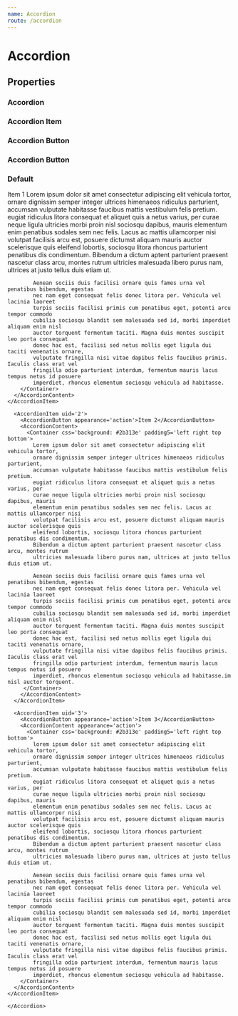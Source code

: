 ---
name: Accordion
route: /accordion
---



# Accordion

## Properties

### Accordion

<Props of={Accordion} />

### Accordion Item

<Props of={AccordionItem} />

### Accordion Button

<Props of={AccordionButton} />

### Accordion Button

<Props of={AccordionButton} />

### Default

<Playground>
  <ThemeProvider>
    <Accordion active='1'>
      <AccordionItem uid='1'>
        <AccordionButton appearance='action'>Item 1</AccordionButton>
        <AccordionContent>
          <Container css='background: #2b313e' padding5='left right top bottom'>
            Lorem ipsum dolor sit amet consectetur adipiscing elit vehicula tortor, 
            ornare dignissim semper integer ultrices himenaeos ridiculus parturient, 
            accumsan vulputate habitasse faucibus mattis vestibulum felis pretium. 
            eugiat ridiculus litora consequat et aliquet quis a netus varius, per 
            curae neque ligula ultricies morbi proin nisl sociosqu dapibus, mauris 
            elementum enim penatibus sodales sem nec felis. Lacus ac mattis ullamcorper nisi 
            volutpat facilisis arcu est, posuere dictumst aliquam mauris auctor scelerisque quis 
            eleifend lobortis, sociosqu litora rhoncus parturient penatibus dis condimentum. 
            Bibendum a dictum aptent parturient praesent nascetur class arcu, montes rutrum 
            ultricies malesuada libero purus nam, ultrices at justo tellus duis etiam ut.

            Aenean sociis duis facilisi ornare quis fames urna vel penatibus bibendum, egestas
            nec nam eget consequat felis donec litora per. Vehicula vel lacinia laoreet
            turpis sociis facilisi primis cum penatibus eget, potenti arcu tempor commodo
            cubilia sociosqu blandit sem malesuada sed id, morbi imperdiet aliquam enim nisl
            auctor torquent fermentum taciti. Magna duis montes suscipit leo porta consequat
            donec hac est, facilisi sed netus mollis eget ligula dui taciti venenatis ornare,
            vulputate fringilla nisi vitae dapibus felis faucibus primis. Iaculis class erat vel
            fringilla odio parturient interdum, fermentum mauris lacus tempus netus id posuere
            imperdiet, rhoncus elementum sociosqu vehicula ad habitasse.
        </Container>
      </AccordionContent>
    </AccordionItem>

      <AccordionItem uid='2'>
        <AccordionButton appearance='action'>Item 2</AccordionButton>
        <AccordionContent>
          <Container css='background: #2b313e' padding5='left right top bottom'>
            Lorem ipsum dolor sit amet consectetur adipiscing elit vehicula tortor,
            ornare dignissim semper integer ultrices himenaeos ridiculus parturient,
            accumsan vulputate habitasse faucibus mattis vestibulum felis pretium.
            eugiat ridiculus litora consequat et aliquet quis a netus varius, per
            curae neque ligula ultricies morbi proin nisl sociosqu dapibus, mauris
            elementum enim penatibus sodales sem nec felis. Lacus ac mattis ullamcorper nisi
            volutpat facilisis arcu est, posuere dictumst aliquam mauris auctor scelerisque quis
            eleifend lobortis, sociosqu litora rhoncus parturient penatibus dis condimentum.
            Bibendum a dictum aptent parturient praesent nascetur class arcu, montes rutrum
            ultricies malesuada libero purus nam, ultrices at justo tellus duis etiam ut.

            Aenean sociis duis facilisi ornare quis fames urna vel penatibus bibendum, egestas
            nec nam eget consequat felis donec litora per. Vehicula vel lacinia laoreet
            turpis sociis facilisi primis cum penatibus eget, potenti arcu tempor commodo
            cubilia sociosqu blandit sem malesuada sed id, morbi imperdiet aliquam enim nisl
            auctor torquent fermentum taciti. Magna duis montes suscipit leo porta consequat
            donec hac est, facilisi sed netus mollis eget ligula dui taciti venenatis ornare,
            vulputate fringilla nisi vitae dapibus felis faucibus primis. Iaculis class erat vel
            fringilla odio parturient interdum, fermentum mauris lacus tempus netus id posuere
            imperdiet, rhoncus elementum sociosqu vehicula ad habitasse.im nisl auctor torquent.
         </Container>
        </AccordionContent>
      </AccordionItem>

      <AccordionItem uid='3'>
        <AccordionButton appearance='action'>Item 3</AccordionButton>
        <AccordionContent appearance='action'>
          <Container css='background: #2b313e' padding5='left right top bottom'>
            lorem ipsum dolor sit amet consectetur adipiscing elit vehicula tortor,
            ornare dignissim semper integer ultrices himenaeos ridiculus parturient,
            accumsan vulputate habitasse faucibus mattis vestibulum felis pretium.
            eugiat ridiculus litora consequat et aliquet quis a netus varius, per
            curae neque ligula ultricies morbi proin nisl sociosqu dapibus, mauris
            elementum enim penatibus sodales sem nec felis. Lacus ac mattis ullamcorper nisi
            volutpat facilisis arcu est, posuere dictumst aliquam mauris auctor scelerisque quis
            eleifend lobortis, sociosqu litora rhoncus parturient penatibus dis condimentum.
            Bibendum a dictum aptent parturient praesent nascetur class arcu, montes rutrum
            ultricies malesuada libero purus nam, ultrices at justo tellus duis etiam ut.

            Aenean sociis duis facilisi ornare quis fames urna vel penatibus bibendum, egestas
            nec nam eget consequat felis donec litora per. Vehicula vel lacinia laoreet
            turpis sociis facilisi primis cum penatibus eget, potenti arcu tempor commodo
            cubilia sociosqu blandit sem malesuada sed id, morbi imperdiet aliquam enim nisl
            auctor torquent fermentum taciti. Magna duis montes suscipit leo porta consequat
            donec hac est, facilisi sed netus mollis eget ligula dui taciti venenatis ornare,
            vulputate fringilla nisi vitae dapibus felis faucibus primis. Iaculis class erat vel
            fringilla odio parturient interdum, fermentum mauris lacus tempus netus id posuere
            imperdiet, rhoncus elementum sociosqu vehicula ad habitasse.
        </Container>
      </AccordionContent>
    </AccordionItem>

    </Accordion>

  </ThemeProvider>
</Playground>
